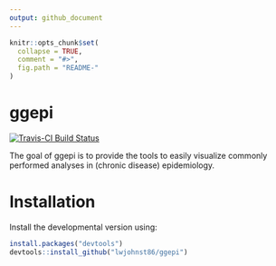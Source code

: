 ```yaml
---
output: github_document
---
```


<!-- README.md is generated from README.Rmd. Please edit that file -->

```r
knitr::opts_chunk$set(
  collapse = TRUE,
  comment = "#>",
  fig.path = "README-"
)
```

# ggepi

[![Travis-CI Build Status](https://travis-ci.org/lwjohnst86/ggepi.svg?branch=master)](https://travis-ci.org/lwjohnst86/ggepi)

The goal of ggepi is to provide the tools to easily visualize commonly performed
analyses in (chronic disease) epidemiology.

# Installation

Install the developmental version using:

```r
install.packages("devtools")
devtools::install_github("lwjohnst86/ggepi")
```
